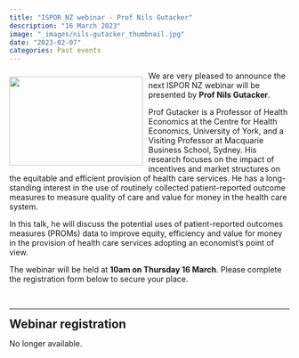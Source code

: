 ```yaml
---
title: "ISPOR NZ webinar - Prof Nils Gutacker"
description: "16 March 2023"
image: "_images/nils-gutacker_thumbnail.jpg"
date: "2023-02-07"
categories: Past events
---
```


![](_images/nils-gutacker_thumbnail.jpg){style="float:left;margin-right:10px;margin-top:10px;width:240px;height:160px;"}

We are very pleased to announce the next ISPOR NZ webinar will be presented by **Prof Nils Gutacker**.

Prof Gutacker is a Professor of Health Economics at the Centre for Health Economics, University of York, and a Visiting Professor at Macquarie Business School, Sydney. His research focuses on the impact of incentives and market structures on the equitable and efficient provision of health care services. He has a long-standing interest in the use of routinely collected patient-reported outcome measures to measure quality of care and value for money in the health care system.

In this talk, he will discuss the potential uses of patient-reported outcomes measures (PROMs) data to improve equity, efficiency and value for money in the provision of health care services adopting an economist’s point of view.

The webinar will be held at **10am on Thursday 16 March**. Please complete the registration form below to secure your place.

<br>

***

## Webinar registration{style="max-width:800px; margin:auto"}

No longer available.
